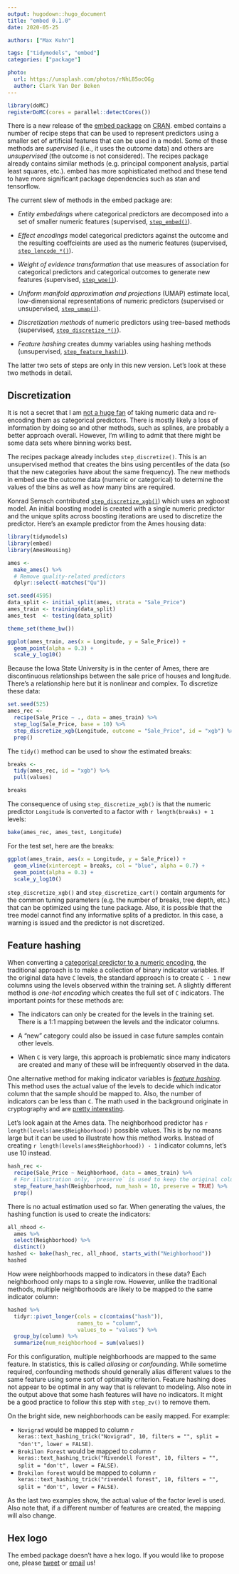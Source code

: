 ```yaml
---
output: hugodown::hugo_document
title: "embed 0.1.0"
date: 2020-05-25

authors: ["Max Kuhn"]

tags: ["tidymodels", "embed"]
categories: ["package"]

photo:
  url: https://unsplash.com/photos/rNhL85ocOGg
  author: Clark Van Der Beken
---
```



```r
library(doMC)
registerDoMC(cores = parallel::detectCores())
```

There is a new release of the [embed package](https://embed.tidymodels.org) on [CRAN](https://cran.r-project.org/package=embed). embed contains a number of recipe steps that can be used to represent predictors using a smaller set of artificial features that can be used in a model. Some of these methods are _supervised_ (i.e., it uses the outcome data) and others are _unsupervised_ (the outcome is not considered). The recipes package already contains similar methods (e.g. principal component analysis, partial least squares, etc.). embed has more sophisticated method and these tend to have more significant package dependencies such as stan and tensorflow. 

The current slew of methods in the embed package are: 

 * _Entity embeddings_ where categorical predictors are decomposed into a set of smaller numeric features (supervised, [`step_embed()`](https://embed.tidymodels.org/reference/step_embed.html)).
 
 * _Effect encodings_ model categorical predictors against the outcome and the resulting coeffcieints are used as the numeric features (supervised, [`step_lencode_*()`](https://embed.tidymodels.org/reference/index.html)).
 
 * _Weight of evidence transformation_ that use measures of association for  categorical predictors and categorical outcomes to generate new features (supervised, [`step_woe()`](https://embed.tidymodels.org/reference/step_woe.html)).
 
 * _Uniform manifold approximation and projections_ (UMAP) estimate local, low-dimensional representations of numeric predictors (supervised or unsupervised, [`step_umap()`](https://embed.tidymodels.org/reference/step_umap.html)).
 
 * _Discretization methods_ of numeric predictors using tree-based methods (supervised, [`step_discretize_*()`](https://embed.tidymodels.org/reference/index.html)).

 * _Feature hashing_ creates dummy variables using hashing methods (unsupervised, [`step_feature_hash()`](https://embed.tidymodels.org/reference/step_feature_hash.html)).

The latter two sets of steps are only in this new version. Let's look at these two methods in detail. 

## Discretization

It is not a secret that I am [not a huge fan](https://bookdown.org/max/FES/numeric-one-to-many.html#binning) of taking numeric data and re-encoding them as categorical predictors. There is mostly likely a loss of information by doing so and other methods, such as splines, are probably a better approach overall. However, I'm willing to admit that there might be some data sets where binning works best. 

The recipes package already includes `step_discretize()`. This is an unsupervised method that creates the bins using percentiles of the data (so that the new categories have about the same frequency). The new methods in embed use the outcome data (numeric or categorical) to determine the values of the bins as well as how many bins are required.  

Konrad Semsch contributed [`step_discretize_xgb()`](https://embed.tidymodels.org/reference/step_discretize_xgb.html)) which uses an xgboost model. An initial boosting model is created with a single numeric predictor and the unique splits across boosting iterations are used to discretize the predictor. Here's an example predictor from the Ames housing data: 

```r
library(tidymodels)
library(embed)
library(AmesHousing)

ames <- 
  make_ames() %>% 
  # Remove quality-related predictors
  dplyr::select(-matches("Qu"))

set.seed(4595)
data_split <- initial_split(ames, strata = "Sale_Price")
ames_train <- training(data_split)
ames_test  <- testing(data_split)

theme_set(theme_bw())

ggplot(ames_train, aes(x = Longitude, y = Sale_Price)) + 
  geom_point(alpha = 0.3) +
  scale_y_log10()
```

Because the Iowa State University is in the center of Ames, there are discontinuous relationships between the sale price of houses and longitude. There's a relationship here but it is nonlinear and complex. To discretize these data: 

```r
set.seed(525)
ames_rec <- 
  recipe(Sale_Price ~ ., data = ames_train) %>% 
  step_log(Sale_Price, base = 10) %>% 
  step_discretize_xgb(Longitude, outcome = "Sale_Price", id = "xgb") %>% 
  prep()
```

The `tidy()` method can be used to show the estimated breaks: 

```r
breaks <- 
  tidy(ames_rec, id = "xgb") %>% 
  pull(values)

breaks
```
The consequence of using `step_discretize_xgb()` is that the numeric predictor `Longitude` is converted to a factor with `r length(breaks) + 1` levels: 

```r
bake(ames_rec, ames_test, Longitude)
```

For the test set, here are the breaks: 

```r
ggplot(ames_train, aes(x = Longitude, y = Sale_Price)) + 
  geom_vline(xintercept = breaks, col = "blue", alpha = 0.7) + 
  geom_point(alpha = 0.3) +
  scale_y_log10()
```

`step_discretize_xgb()` and `step_discretize_cart()` contain arguments for the common tuning parameters (e.g. the number of breaks, tree depth, etc.) that can be optimized using the tune package. Also, it is possible that the tree model cannot find any informative splits of a predictor. In this case, a warning is issued and the predictor is not discretized. 

## Feature hashing

When converting a [categorical predictor to a numeric encoding](https://bookdown.org/max/FES/creating-dummy-variables-for-unordered-categories.html), the traditional approach is to make a collection of binary indicator variables. If the original data have `C` levels, the standard approach is to create `C - 1` new columns using the levels observed within the training set. A slightly different method is _one-hot encoding_ which creates the full set of `C` indicators. The important points for these methods are: 

 * The indicators can only be created for the levels in the training set. There is a 1:1 mapping between the levels and the indicator columns. 
 
 * A "new" category could also be issued in case future samples contain other levels. 

 * When `C` is very large, this approach is problematic since many indicators are created and many of these will be infrequently observed in the data. 
 
One alternative method for making indicator variables is [_feature hashing_](https://bookdown.org/max/FES/encoding-predictors-with-many-categories.html). This method uses the actual value of the levels to decide which indicator column that the sample should be mapped to. Also, the number of indicators can be less than `C`.  The math used in the background originate in cryptography and are [pretty interesting](https://en.wikipedia.org/wiki/Hash_function). 

Let's look again at the Ames data. The neighborhood predictor has `r length(levels(ames$Neighborhood))` possible values. This is by no means large but it can be used to illustrate how this method works. Instead of creating `r length(levels(ames$Neighborhood)) - 1` indicator columns, let's use 10 instead. 

```r
hash_rec <- 
  recipe(Sale_Price ~ Neighborhood, data = ames_train) %>% 
  # For illustration only, `preserve` is used to keep the original column. 
  step_feature_hash(Neighborhood, num_hash = 10, preserve = TRUE) %>% 
  prep()
```

There is no actual estimation used so far. When generating the values, the hashing function is used to create the indicators: 

```r
all_nhood <- 
  ames %>% 
  select(Neighborhood) %>% 
  distinct()
hashed <- bake(hash_rec, all_nhood, starts_with("Neighborhood"))
hashed
```

How were neighborhoods mapped to indicators in these data? Each neighborhood only maps to a single row. However, unlike the traditional methods, multiple neighborhoods are likely to be mapped to the same indicator column:

```r
hashed %>%
  tidyr::pivot_longer(cols = c(contains("hash")),
                      names_to = "column",
                      values_to = "values") %>%
  group_by(column) %>%
  summarize(num_neighborhood = sum(values))
```

For this configuration, multiple neighborhoods are mapped to the same feature. In statistics, this is called _aliasing_ or _confounding_. While sometime required, confounding methods should generally alias different values to the same feature using some sort of optimality criterion. Feature hashing does not appear to be optimal in any way that is relevant to modeling. Also note in the output above that some hash features will have no indicators. It might be a good practice to follow this step with `step_zv()` to remove them. 

On the bright side, new neighborhoods can be easily mapped. For example: 

 * `Novigrad` would be mapped to column `r keras::text_hashing_trick("Novigrad", 10, filters = "", split = "don't", lower = FALSE)`.
 * `Brokilon Forest` would be mapped to column `r keras::text_hashing_trick("Rivendell Forest", 10, filters = "", split = "don't", lower = FALSE)`. 
  * `Brokilon forest` would be mapped to column `r keras::text_hashing_trick("rivendell forest", 10, filters = "", split = "don't", lower = FALSE)`. 
 
As the last two examples show, the actual value of the factor level is used. Also note that, if a different number of features are created, the mapping will also change. 

## Hex logo

The embed package doesn't have a hex logo. If you would like to propose one, please [tweet](https://twitter.com/topepos) or [email](mailto:max@rstudio.com) us! 

